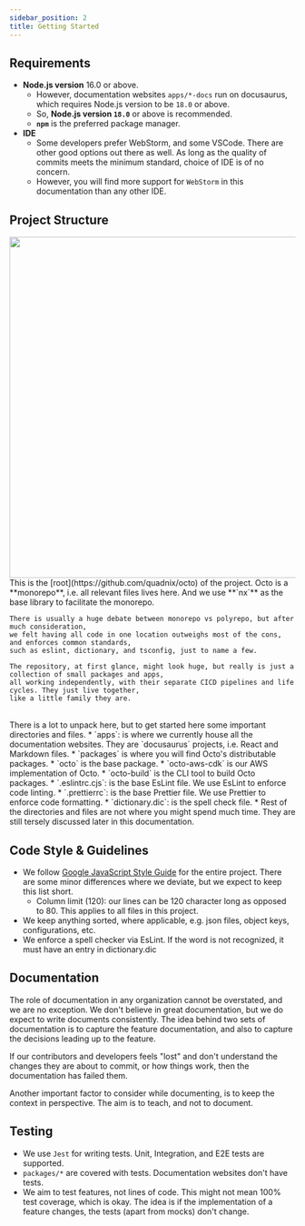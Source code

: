 ```yaml
---
sidebar_position: 2
title: Getting Started
---
```



## Requirements
* **Node.js version** 16.0 or above.
  * However, documentation websites `apps/*-docs` run on docusaurus,
  which requires Node.js version to be `18.0` or above.
  * So, **Node.js version `18.0`** or above is recommended.
  * **`npm`** is the preferred package manager.
* **IDE**
  * Some developers prefer WebStorm, and some VSCode. There are other good options out there as well.
  As long as the quality of commits meets the minimum standard, choice of IDE is of no concern.
  * However, you will find more support for `WebStorm` in this documentation than any other IDE.

## Project Structure
<div class="layout_text_wrap_image">
  <img src={RootProjectStructure} height="600" />
  <div>
    This is the [root](https://github.com/quadnix/octo) of the project.
    Octo is a **monorepo**, i.e. all relevant files lives here.
    And we use **`nx`** as the base library to facilitate the monorepo.

    There is usually a huge debate between monorepo vs polyrepo, but after much consideration,
    we felt having all code in one location outweighs most of the cons, and enforces common standards,
    such as eslint, dictionary, and tsconfig, just to name a few.

    The repository, at first glance, might look huge, but really is just a collection of small packages and apps,
    all working independently, with their separate CICD pipelines and life cycles. They just live together,
    like a little family they are.
  </div>
</div>

<br />
There is a lot to unpack here, but to get started here some important directories and files.
* `apps`: is where we currently house all the documentation websites. They are `docusaurus` projects,
i.e. React and Markdown files.
* `packages` is where you will find Octo's distributable packages.
  * `octo` is the base package.
  * `octo-aws-cdk` is our AWS implementation of Octo.
  * `octo-build` is the CLI tool to build Octo packages.
* `.eslintrc.cjs`: is the base EsLint file. We use EsLint to enforce code linting.
* `.prettierrc`: is the base Prettier file. We use Prettier to enforce code formatting.
* `dictionary.dic`: is the spell check file.
* Rest of the directories and files are not where you might spend much time.
They are still tersely discussed later in this documentation.

## Code Style & Guidelines
* We follow [Google JavaScript Style Guide](https://google.github.io/styleguide/jsguide.html) for the entire project.
There are some minor differences where we deviate, but we expect to keep this list short.
  * Column limit (120): our lines can be 120 character long as opposed to 80. This applies to all files in this project.
* We keep anything sorted, where applicable, e.g. json files, object keys, configurations, etc.
* We enforce a spell checker via EsLint. If the word is not recognized, it must have an entry in dictionary.dic

## Documentation
The role of documentation in any organization cannot be overstated, and we are no exception.
We don't believe in great documentation, but we do expect to write documents consistently.
The idea behind two sets of documentation is to capture the feature documentation,
and also to capture the decisions leading up to the feature.

If our contributors and developers feels "lost" and don't understand the changes they are about to commit,
or how things work, then the documentation has failed them.

Another important factor to consider while documenting, is to keep the context in perspective.
The aim is to teach, and not to document.

## Testing
* We use `Jest` for writing tests. Unit, Integration, and E2E tests are supported.
* `packages/*` are covered with tests. Documentation websites don't have tests.
* We aim to test features, not lines of code. This might not mean 100% test coverage, which is okay.
The idea is if the implementation of a feature changes, the tests (apart from mocks) don't change.
